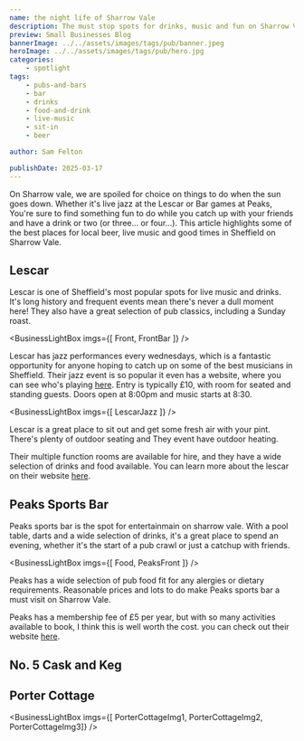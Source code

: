 ```yaml
---
name: the night life of Sharrow Vale
description: The must stop spots for drinks, music and fun on Sharrow Vale.
preview: Small Businesses Blog
bannerImage: ../../assets/images/tags/pub/banner.jpeg
heroImage: ../../assets/images/tags/pub/hero.jpg
categories:
    - spotlight
tags:
    - pubs-and-bars
    - bar
    - drinks
    - food-and-drink
    - live-music
    - sit-in
    - beer

author: Sam Felton

publishDate: 2025-03-17
---
```



On Sharrow vale, we are spoiled for choice on things to do when the sun goes down. Whether it's live jazz 
at the Lescar or Bar games at Peaks, You're sure to find something fun to do while you catch up 
with your friends and have a drink or two (or three... or four...). This article highlights some of the best
places for local beer, live music and good times in Sheffield on Sharrow Vale.

## Lescar

Lescar is one of Sheffield's most popular spots for live music and drinks. It's long history and frequent events
mean there's never a dull moment here! They also have a great selection of pub classics, including a Sunday roast.


<BusinessLightBox imgs={[
    Front,
    FrontBar
    ]}
/>

Lescar has jazz performances every wednesdays, which is a fantastic opportunity for anyone hoping to catch up on some of 
the best musicians in Sheffield. Their jazz event is so popular it even has a website, where you can see who's playing 
[here](http://www.jazzatthelescar.com/). Entry is typically £10, with room for seated and standing guests. Doors open at 8:00pm
and music starts at 8:30.


<BusinessLightBox imgs={[
    LescarJazz
    ]}
/>


Lescar is a great place to sit out and get some fresh air with your pint. There's plenty of outdoor seating and They 
event have outdoor heating.

Their multiple function rooms are available for hire, and they have a wide selection of drinks and food available. You
can learn more about the lescar on their website [here](https://www.thelescarhuntersbar.co.uk/).

## Peaks Sports Bar

Peaks sports bar is the spot for entertainmain on sharrow vale. With a pool table, darts 
and a wide selection of drinks, it's a great place to spend an evening, whether it's the 
start of a pub crawl or just a catchup with friends.


<BusinessLightBox imgs={[
    Food,
    PeaksFront
    ]}
/>

Peaks has a wide selection of pub food fit for any alergies or dietary requirements. 
Reasonable prices and lots to do make Peaks sports bar a must visit on Sharrow Vale.

Peaks has a membership fee of £5 per year, but with so many activities available to book,
I think this is well worth the cost. you can check out their website [here](https://www.peakssportsbar.com/).

## No. 5 Cask and Keg

<ProsConsList listing="cask-and-keg"/>

<BusinessTags businessKey="cask-and-keg"/>

## Porter Cottage


<BusinessLightBox imgs={[
    PorterCottageImg1,
    PorterCottageImg2,
    PorterCottageImg3]}
/>

<ProsConsList listing="the-porter-cottage"/>

<BusinessTags businessKey="the-porter-cottage"/>